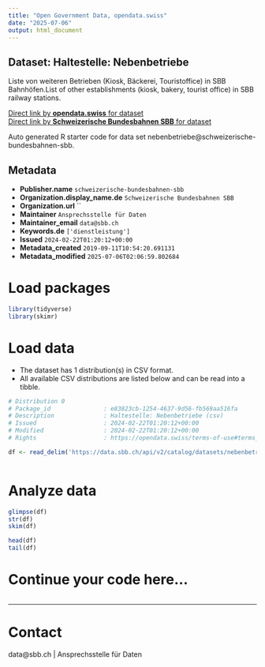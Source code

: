 ```yaml
---
title: "Open Government Data, opendata.swiss"
date: "2025-07-06"
output: html_document
---
```


## Dataset: Haltestelle: Nebenbetriebe

Liste von weiteren Betrieben (Kiosk, Bäckerei, Touristoffice) in SBB Bahnhöfen.List of other establishments (kiosk, bakery, tourist office) in SBB railway stations.

[Direct link by **opendata.swiss** for dataset](https://opendata.swiss/de/dataset/haltestelle-nebenbetriebe)<br>
[Direct link by **Schweizerische Bundesbahnen SBB** for dataset](https://data.sbb.ch/explore/dataset/nebenbetriebe/)

Auto generated R starter code for data set nebenbetriebe@schweizerische-bundesbahnen-sbb.

## Metadata

- **Publisher.name** `schweizerische-bundesbahnen-sbb`
- **Organization.display_name.de** `Schweizerische Bundesbahnen SBB`
- **Organization.url** ``
- **Maintainer** `Ansprechsstelle für Daten`
- **Maintainer_email** `data@sbb.ch`
- **Keywords.de** `['dienstleistung']`
- **Issued** `2024-02-22T01:20:12+00:00`
- **Metadata_created** `2019-09-11T10:54:20.691131`
- **Metadata_modified** `2025-07-06T02:06:59.802684`


# Load packages

```r

library(tidyverse)
library(skimr)

```

# Load data

-   The dataset has 1 distribution(s) in CSV format.
-   All available CSV distributions are listed below and can be read into a tibble.

```r

# Distribution 0
# Package_id               : e83823cb-1254-4637-9d56-fb569aa516fa
# Description              : Haltestelle: Nebenbetriebe (csv)
# Issued                   : 2024-02-22T01:20:12+00:00
# Modified                 : 2024-02-22T01:20:12+00:00
# Rights                   : https://opendata.swiss/terms-of-use#terms_by

df <- read_delim('https://data.sbb.ch/api/v2/catalog/datasets/nebenbetriebe/exports/csv?use_labels=true')



```

# Analyze data

```r

glimpse(df)
str(df)
skim(df)

head(df)
tail(df)

```

# Continue your code here...

```r

```

------------------------------------------------------------------------

# Contact

data@sbb.ch | Ansprechsstelle für Daten
